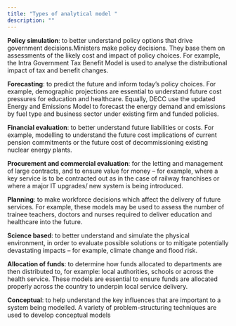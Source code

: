 ```yaml
---
title: "Types of analytical model "
description: ""
---
```


**Policy simulation**: to better understand policy options that drive government decisions.Ministers make policy decisions. They base them on assessments of the likely cost and impact of policy choices. For example, the Intra Government Tax Benefit Model is used to analyse the distributional impact of tax and benefit changes. 

**Forecasting**: to predict the future and inform today’s policy choices. For example, demographic projections are essential to understand future cost pressures for education and healthcare. Equally, DECC use the updated Energy and Emissions Model to forecast the energy demand and emissions by fuel type and business sector under existing firm and funded policies. 

**Financial evaluation**: to better understand future liabilities or costs. For example, modelling to understand the future cost implications of current pension commitments or the future cost of decommissioning existing nuclear energy plants. 

**Procurement and commercial evaluation**: for the letting and management of large contracts, and to ensure value for money – for example, where a key service is to be contracted out as in the case of railway franchises or where a major IT upgrades/ new system is being introduced. 

**Planning**: to make workforce decisions which affect the delivery of future services. For example, these models may be used to assess the number of trainee teachers, doctors and nurses required to deliver education and healthcare into the future. 

**Science based**: to better understand and simulate the physical environment, in order to evaluate possible solutions or to mitigate potentially devastating impacts – for example, climate change and flood risk. 

**Allocation of funds**: to determine how funds allocated to departments are then distributed to, for example: local authorities, schools or across the health service. These models are essential to ensure funds are allocated properly across the country to underpin local service delivery. 

**Conceptual**: to help understand the key influences that are important to a system being modelled. A variety of problem-structuring techniques are used to develop conceptual models 

 